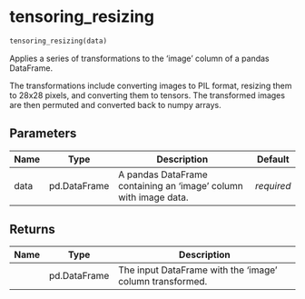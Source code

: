 # tensoring_resizing { #onco_derm_ai.tensoring_resizing }

```python
tensoring_resizing(data)
```

Applies a series of transformations to the 'image' column of a pandas DataFrame.

The transformations include converting images to PIL format, resizing them to 28x28 pixels,
and converting them to tensors. The transformed images are then permuted and converted back
to numpy arrays.

## Parameters {.doc-section .doc-section-parameters}

| Name   | Type         | Description                                                      | Default    |
|--------|--------------|------------------------------------------------------------------|------------|
| data   | pd.DataFrame | A pandas DataFrame containing an 'image' column with image data. | _required_ |

## Returns {.doc-section .doc-section-returns}

| Name   | Type         | Description                                              |
|--------|--------------|----------------------------------------------------------|
|        | pd.DataFrame | The input DataFrame with the 'image' column transformed. |